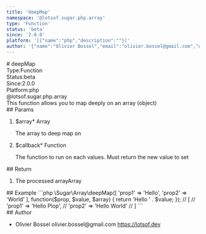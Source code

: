 ```yaml
---
title: 'deepMap'
namespace: '@lotsof.sugar.php.array'
type: 'Function'
status: 'beta'
since: '2.0.0'
platform: '[{"name":"php","description":""}]'
author: '{"name":"Olivier Bossel","email":"olivier.bossel@gmail.com","url":"https://lotsof.dev"}'
---
```

<div class="docmap-mdx">
# deepMap
<div class="_metas">
<div class="_type"><span class="_type-label">Type:</span><span class="_type-value">Function</span></div>
<div class="_status"><span class="_status-label">Status:</span><span class="_status-value -beta">beta</span></div>
<div class="_since"><span class="_since-label">Since:</span><span class="_since-value">2.0.0</span></div>
<div class="_platform"><span class="_platform-label">Platform:</span><span class="_platform-value -php">php</span></div>
</div>
<div class="_namespace">@lotsof.sugar.php.array</div>
<div class="_description">
This function allows you to map deeply on an array (object)
</div>
<div class="_params">
## Params
<ol class="_list">
<li class="_item">
<span class="_name">$array<span class="_required">*</span></span><span class="_default"></span> <span class="_type">Array</span>
<p class="_description">The array to deep map on</p>
</li>
<li class="_item">
<span class="_name">$callback<span class="_required">*</span></span><span class="_default"></span> <span class="_type">Function</span>
<p class="_description">The function to run on each values&period; Must return the new value to set</p>
</li>
</ol>
</div>
<div class="_return">
## Return
<ol class="_list">
<li class="_item">
<span class="_description">The processed array</span><span class="_default"></span><span class="_type">Array</span>
</li>
</ol>
</div>
<div class="_examples">
## Example
```php
\Sugar\Array\deepMap([
   'prop1' => 'Hello',
   'prop2' => 'World'
], function($prop, $value, $array) {
     return 'Hello ' . $value;
});
// [
//   'prop1' => 'Hello Plop',
//   'prop2' => 'Hello World'
// ]
```
</div>
<div class="_author">
## Author
<ul class="_list">
<li class="_item">
<span class="_name">Olivier Bossel</span>
<span class="_email">olivier.bossel@gmail.com</span>
<a href="https://lotsof.dev" target="_blank" class="_url">https://lotsof.dev</a>
</li>
</ul>
</div>
</div>
